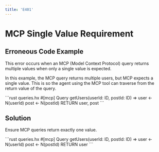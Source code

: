 ```yaml
---
title: 'E401'
---
```


# MCP Single Value Requirement

## Erroneous Code Example

This error occurs when an MCP (Model Context Protocol) query returns multiple values when only a single value is expected.

In this example, the MCP query returns multiple users, but MCP expects a single value. 
This is so the agent using the MCP tool can traverse from the return value of the query.

<CodeGroup>
```rust queries.hx
#[mcp]
Query getUsers(userId: ID, postId: ID) =>
    user <- N<User>(userId)
    post <- N<Post>(postId)
    RETURN user, post
```
</CodeGroup>

## Solution

Ensure MCP queries return exactly one value.

<CodeGroup>
```rust queries.hx
#[mcp]
Query getUsers(userId: ID, postId: ID) =>
    user <- N<User>(userId)
    post <- N<Post>(postId)
    RETURN user
```
</CodeGroup>